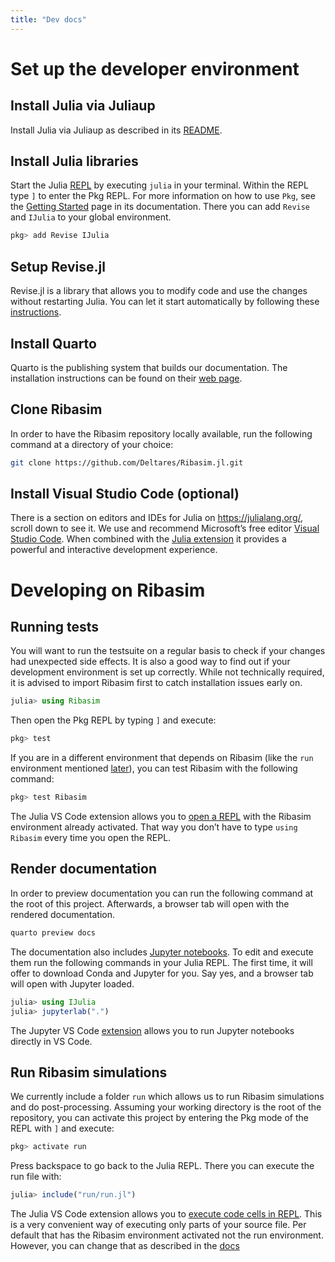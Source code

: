 ```yaml
---
title: "Dev docs"
---
```


# Set up the developer environment

## Install Julia via Juliaup

Install Julia via Juliaup as described in its [README](https://github.com/JuliaLang/juliaup#installation).

## Install Julia libraries

Start the Julia [REPL](https://en.wikipedia.org/wiki/Read%E2%80%93eval%E2%80%93print_loop) by executing `julia` in your terminal.
Within the REPL type `]` to enter the Pkg REPL.
For more information on how to use `Pkg`, see the [Getting Started](https://pkgdocs.julialang.org/v1/getting-started/) page in its documentation.
There you can add `Revise` and `IJulia` to your global environment.

```julia
pkg> add Revise IJulia
```

## Setup Revise.jl

Revise.jl is a library that allows you to modify code and use the changes without restarting Julia. 
You can let it start automatically by following these [instructions](https://timholy.github.io/Revise.jl/stable/config/#Using-Revise-by-default-1).

## Install Quarto

Quarto is the publishing system that builds our documentation.
The installation instructions can be found on their [web page](https://quarto.org/docs/get-started/).

## Clone Ribasim

In order to have the Ribasim repository locally available, run the following command at a directory of your choice:

```bash
git clone https://github.com/Deltares/Ribasim.jl.git
```


## Install Visual Studio Code (optional)

There is a section on editors and IDEs for Julia on <https://julialang.org/>, scroll down to see it. 
We use and recommend Microsoft's free editor [Visual Studio Code](https://code.visualstudio.com/). 
When combined with the [Julia extension](https://www.julia-vscode.org/) it provides a powerful and interactive development experience.



# Developing on Ribasim

## Running tests

You will want to run the testsuite on a regular basis to check if your changes had unexpected side effects.
It is also a good way to find out if your development environment is set up correctly.
While not technically required, it is advised to import Ribasim first to catch installation issues early on.

```julia
julia> using Ribasim
```

Then open the Pkg REPL by typing `]` and execute:

```julia
pkg> test
```

If you are in a different environment that depends on Ribasim (like the `run` environment mentioned [later](./developer.html#run-ribasim-simulations)), you can test Ribasim with the following command:

```julia
pkg> test Ribasim
```

:::{.callout-tip}
The Julia VS Code extension allows you to [open a REPL](https://www.julia-vscode.org/docs/stable/userguide/runningcode/#The-Julia-REPL) with the Ribasim environment already activated.
That way you don't have to type `using Ribasim` every time you open the REPL.
:::

## Render documentation

In order to preview documentation you can run the following command at the root of this project.
Afterwards, a browser tab will open with the rendered documentation.

```bash
quarto preview docs
```

The documentation also includes [Jupyter notebooks](https://jupyter.org/).
To edit and execute them run the following commands in your Julia REPL.
The first time, it will offer to download Conda and Jupyter for you.
Say yes, and a browser tab will open with Jupyter loaded.

```julia
julia> using IJulia
julia> jupyterlab(".")
```

:::{.callout-tip}
The Jupyter VS Code [extension](https://marketplace.visualstudio.com/items?itemName=ms-toolsai.jupyter) allows you to run Jupyter notebooks directly in VS Code.
:::

## Run Ribasim simulations

We currently include a folder `run` which allows us to run Ribasim simulations and do post-processing.
Assuming your working directory is the root of the repository,
you can activate this project by entering the Pkg mode of the REPL with `]` and execute:

```julia
pkg> activate run
```

Press backspace to go back to the Julia REPL.
There you can execute the run file with:
```julia
julia> include("run/run.jl")
```

:::{.callout-tip}
The Julia VS Code extension allows you to [execute code cells in REPL](https://www.julia-vscode.org/docs/stable/userguide/runningcode/#Running-code-in-the-Julia-REPL).
This is a very convenient way of executing only parts of your source file.
Per default that has the Ribasim environment activated not the run environment.
However, you can change that as described in the [docs](https://www.julia-vscode.org/docs/stable/userguide/env/#Julia-Environments)
:::
